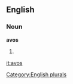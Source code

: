 
==English==

===Noun===
'''avos'''

# {{plural of|[[avo]]}}

[[Category:English plurals]]

[[it:avos]]